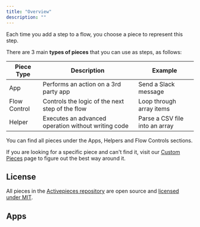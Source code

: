 ```yaml
---
title: "Overview"
description: ""
---
```


Each time you add a step to a flow, you choose a piece to represent this step.

There are 3 main **types of pieces** that you can use as steps, as follows:

| Piece Type | Description | Example |
| - | - | - |
| App | Performs an action on a 3rd party app | Send a Slack message |
| Flow Control | Controls the logic of the next step of the flow | Loop through array items |
| Helper | Executes an advanced operation without writing code | Parse a CSV file into an array |

You can find all pieces under the Apps, Helpers and Flow Controls sections.

If you are looking for a specific piece and can't find it, visit our [Custom Pieces](./custom-pieces) page to figure out the best way around it.

## License

All pieces in the [Activepieces repository](https://www.github.com/activepieces/activepieces) are open source and [licensed under MIT](/license).

## Apps
<Snippet file="apps.mdx"/>